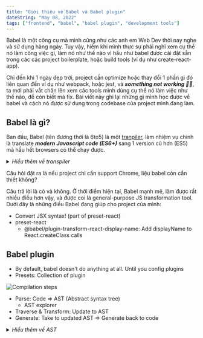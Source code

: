 ```yaml
---
title: "Giới thiệu về Babel và Babel plugin"
dateString: "May 08, 2022"
tags: ["frontend", "babel", "babel plugin", "development tools"]
---
```


Babel là một công cụ mà mình cũng như các anh em Web Dev thời nay nghe và sử dụng hàng ngày. Tuy vậy, hiếm khi mình thực sự phải nghĩ xem cụ thể nó làm công việc gì, làm nó như thế nào vì hầu như babel được cài đặt sẵn trong các các project boilerplate, hoặc build tools (ví dụ như create-react-app).

Chỉ đến khi 1 ngày đẹp trời, project cần optimize hoặc thay đổi 1 phần gì đó liên quan đến ví dụ như webpack, hoặc jest, và **_something not working 😬😬_**, ta mới phải vắt chân lên xem các tools mình dùng cụ thể nó làm việc như thế nào, để còn biết mà fix. Bài viết này ghi lại những gì mình học được về babel và cách nó được sử dụng trong codebase của project mình đang làm.

## Babel là gì?

Ban đầu, Babel (tên đương thời là 6to5) là một [tranpiler](https://en.wikipedia.org/wiki/Source-to-source_compiler), làm nhiệm vụ chính là translate **_modern Javascript code (ES6+)_** sang 1 version cũ hơn (ES5) mà hầu hết browsers có thể chạy được.

<details>
  <summary>
    <i>Hiểu thêm về transpiler</i>
  </summary>
  Transpiler khác với compiler (trình biên dịch) ở chỗ nó chuyển đổi từ 1 ngôn ngữ
  sang 1 ngôn ngữ khác *với độ abstraction ngang hàng*. Ví dụ: Java compiler chuyển
  đổi từ Java sang bytecode, C compiler chuyển đổi C sang assambler. Còn Babel chuyển
  đổi từ JS sang.. JS, chỉ là được viết dưới dạng 1 quy chuẩn khác.
</details>

Câu hỏi đặt ra là nếu project chỉ cần support Chrome, liệu babel còn cần thiết không?

Câu trả lời là có và không. Ở thời điểm hiện tại, Babel mạnh mẽ, làm được rất nhiều điều hơn vậy, và được coi là general-purpose JS transformation tool.
Dưới đây là những điều Babel đang giúp cho project của mình:

- Convert JSX syntax! (part of preset-react)
- preset-react
  - @babel/plugin-transform-react-display-name: Add displayName to React.createClass calls

## Babel plugin

- By default, babel doesn't do anything at all. Until you config plugins
- Presets: Collection of plugin

![Compilation steps](compilation-steps.png)

- Parse: Code => AST (Abstract syntax tree)
  - AST explorer
- Traverse & Transform: Update to AST
- Generate: Take to updated AST => Generate back to code

<details>
  <summary>
    <i>Hiểu thêm về AST</i>
  </summary>
  Abstract Syntax Tree (AST) là một cách để biểu diễn source code dưới dạng tree.
  Một use case nổi bật nhất của AST chính là để compiler có thể dịch source code
  từ ngôn ngữ này sang ngôn ngữ khác. Hãy thử vào trang web sau và thử hover vào
  các node trong phần tree bên phải và quan sát đoạn code được highlight để có hình
  dung về AST nhé: https://astexplorer.net/
  <br />
  <Video src="AST-demo.mov" />
</details>
